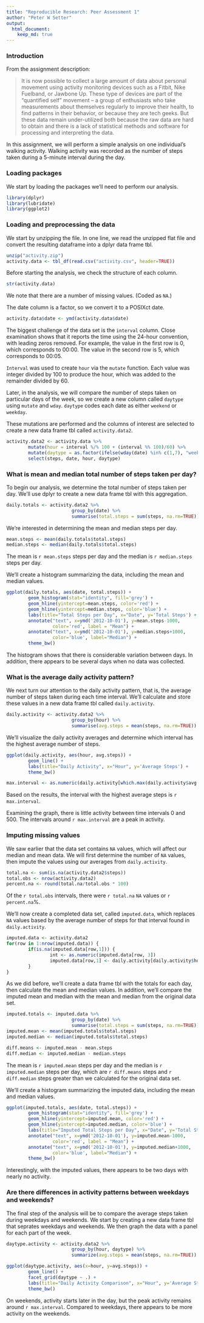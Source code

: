 ```yaml
---
title: "Reproducible Research: Peer Assessment 1"
author: "Peter W Setter"
output: 
  html_document:
    keep_md: true
---
```

### Introduction
From the assignment description:

>It is now possible to collect a large amount of data about personal movement using activity monitoring devices such as a Fitbit, Nike Fuelband, or Jawbone Up. These type of devices are part of the “quantified self” movement – a group of enthusiasts who take measurements about themselves regularly to improve their health, to find patterns in their behavior, or because they are tech geeks. But these data remain under-utilized both because the raw data are hard to obtain and there is a lack of statistical methods and software for processing and interpreting the data.

In this assignment, we will perform a simple analysis on one individual's walking activity. Walking activity was recorded as the number of steps taken during a 5-minute interval during the day.

### Loading packages
We start by loading the packages we'll need to perform our analysis.
```r
library(dplyr)
library(lubridate)
library(ggplot2)
```

### Loading and preprocessing the data
We start by unzipping the file. In one line, we read the unzipped flat file and convert the resulting dataframe into a dplyr data frame tbl.
```r
unzip("activity.zip")
activity.data <- tbl_df(read.csv("activity.csv", header=TRUE))
```

Before starting the analysis, we check the structure of each column.
```r
str(activity.data)
```

We note that there are a number of missing values. (Coded as `NA`.)

The date column is a factor, so we convert it to a POSIXct date.
```r
activity.data$date <- ymd(activity.data$date)
```

The biggest challenge of the data set is the `interval` column. Close examination shows that it reports the time using the 24-hour convention, with leading zeros removed. For example, the value in the first row is 0, which corresponds to 00:00. The value in the second row is 5, which corresponds to 00:05. 

`Interval` was used to create `hour` via the `mutate` function. Each value was integer divided by 100 to produce the hour, which was added to the remainder divided by 60.  

Later, in the analysis, we will compare the number of steps taken on particular days of the week, so we create a new column called `daytype` using `mutate` and `wday`. `daytype` codes each date as either `weekend` or `weekday`.

These mutations are performed and the columns of interest are selected to create a new data frame tbl called `activity.data2`.

```r
activity.data2 <- activity.data %>%
        mutate(hour = interval %/% 100 + (interval %% 100)/60) %>%        
        mutate(daytype = as.factor(ifelse(wday(date) %in% c(1,7), "weekend", "weekday"))) %>%
        select(steps, date, hour, daytype)
```


### What is mean and median total number of steps taken per day?
To begin our analysis, we determine the total number of steps taken per day. We'll use dplyr to create a new data frame tbl with this aggregation.
```r
daily.totals <- activity.data2 %>%
                        group_by(date) %>%
                        summarise(total.steps = sum(steps, na.rm=TRUE))
```

We're interested in determining the mean and median steps per day.
```r
mean.steps <- mean(daily.totals$total.steps)
median.steps <- median(daily.totals$total.steps)
```

The mean is `r mean.steps` steps per day and the median is `r median.steps` steps per day.

We'll create a histogram summarizing the data, including the mean and median values.
```r
ggplot(daily.totals, aes(date, total.steps)) + 
        geom_histogram(stat="identity", fill='grey') +
        geom_hline(yintercept=mean.steps, color='red') +
        geom_hline(yintercept=median.steps, color='blue') +
        labs(title="Total Steps per Day", x="Date", y='Total Steps') +
        annotate("text", x=ymd('2012-10-01'), y=mean.steps-1000, 
                 color='red', label = "Mean") +
        annotate("text", x=ymd('2012-10-01'), y=median.steps+1000, 
                 color='blue', label="Median") +
        theme_bw()      
```

The histogram shows that there is considerable variation between days. In addition, there appears to be several days when no data was collected.

### What is the average daily activity pattern?
We next turn our attention to the daily activity pattern, that is, the average number of steps taken during each time interval. We'll calculate and store these values in a new data frame tbl called `daily.activity`.

```r
daily.activity <- activity.data2 %>%
                        group_by(hour) %>%
                        summarise(avg.steps = mean(steps, na.rm=TRUE))
```

We'll visualize the daily activity averages and determine which interval has the highest average number of steps.

```r
ggplot(daily.activity, aes(hour, avg.steps)) +
        geom_line() +
        labs(title="Daily Activity", x="Hour", y='Average Steps') +
        theme_bw()

max.interval <- as.numeric(daily.activity[which.max(daily.activity$avg.steps),1])
```

Based on the results, the interval with the highest average steps is `r max.interval`.

Examining the graph, there is little activity between time intervals 0 and 500. The intervals around `r max.interval` are a peak in activity.

### Imputing missing values
We saw earlier that the data set contains `NA` values, which will affect our median and mean data. We will first determine the number of `NA` values, then impute the values using our averages from `daily.activity`.

```r
total.na <- sum(is.na(activity.data2$steps))
total.obs <- nrow(activity.data2)
percent.na <- round(total.na/total.obs * 100)
```

Of the `r total.obs` intervals, there were `r total.na` `NA` values or `r percent.na`%.

We'll now create a completed data set, called `imputed.data`, which replaces `NA` values based by the average number of steps for that interval found in `daily.activity`.

```r
imputed.data <- activity.data2
for(row in 1:nrow(imputed.data)) {
        if(is.na(imputed.data[row,1])) {
                int <- as.numeric(imputed.data[row, 3])
                imputed.data[row,1] <- daily.activity[daily.activity$hour == int,2]
        }
}
```

As we did before, we'll create a data frame tbl with the totals for each day, then calculate the mean and median values. In addition, we'll compare the imputed mean and median with the mean and median from the original data set. 

```r
imputed.totals <- imputed.data %>%
                        group_by(date) %>%
                        summarise(total.steps = sum(steps, na.rm=TRUE))
imputed.mean <- mean(imputed.totals$total.steps)
imputed.median <- median(imputed.totals$total.steps)

diff.means <- imputed.mean - mean.steps
diff.median <- imputed.median - median.steps
```

The mean is `r imputed.mean` steps per day and the median is `r imputed.median` steps per day, which are `r diff.means` steps and `r diff.median` steps greater than we calculated for the original data set.

We'll create a histogram summarizing the imputed data, including the mean and median values.
```r
ggplot(imputed.totals, aes(date, total.steps)) + 
        geom_histogram(stat="identity", fill='grey') +
        geom_hline(yintercept=imputed.mean, color='red') +
        geom_hline(yintercept=imputed.median, color='blue') +
        labs(title="Imputed Total Steps per Day", x="Date", y='Total Steps') +
        annotate("text", x=ymd('2012-10-01'), y=imputed.mean-1000, 
                 color='red', label = "Mean") +
        annotate("text", x=ymd('2012-10-01'), y=imputed.median+1000, 
                 color='blue', label="Median") +
        theme_bw() 
```

Interestingly, with the imputed values, there appears to be two days with nearly no activity. 

### Are there differences in activity patterns between weekdays and weekends?
The final step of the analysis will be to compare the average steps taken during weekdays and weekends. We start by creating a new data frame tbl that seprates weekdays and weekends. We then graph the data with a panel for each part of the week.

```r
daytype.activity <- activity.data2 %>%
                        group_by(hour, daytype) %>%
                        summarize(avg.steps = mean(steps, na.rm=TRUE))

ggplot(daytype.activity, aes(x=hour, y=avg.steps)) +
        geom_line() +
        facet_grid(daytype ~ .) +
        labs(title="Daily Activity Comparison", x="Hour", y='Average Steps') +
        theme_bw()
```

On weekends, activity starts later in the day, but the peak activity remains around `r max.interval`. Compared to weekdays, there appears to be more activity on the weekends.